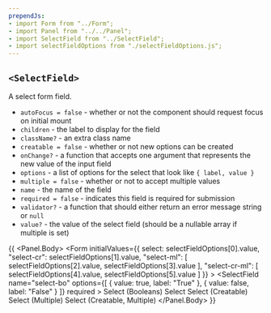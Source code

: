 ```yaml
---
prependJs:
- import Form from "../Form";
- import Panel from "../../Panel";
- import SelectField from "../SelectField";
- import selectFieldOptions from "./selectFieldOptions.js";
---
```


## `<SelectField>`

A select form field.

* `autoFocus = false` - whether or not the component should request focus on initial mount
* `children` - the label to display for the field
* `className?` - an extra class name
* `creatable = false` - whether or not new options can be created
* `onChange?` - a function that accepts one argument that represents the new value of the input field
* `options` - a list of options for the select that look like `{ label, value }`
* `multiple = false` - whether or not to accept multiple values
* `name` - the name of the field
* `required = false` - indicates this field is required for submission
* `validator?` - a function that should either return an error message string or `null`
* `value?` - the value of the select field (should be a nullable array if multiple is set)

{{
  <Panel>
    <Panel.Body>
      <Form
        initialValues={{
          select: selectFieldOptions[0].value,
          "select-cr": selectFieldOptions[1].value,
          "select-ml": [
            selectFieldOptions[2].value,
            selectFieldOptions[3].value
          ],
          "select-cr-ml": [
            selectFieldOptions[4].value,
            selectFieldOptions[5].value
          ]
        }}
      >
        <SelectField
          name="select-bo"
          options={[
            { value: true, label: "True" },
            { value: false, label: "False" }
          ]}
          required
        >
          Select (Booleans)
        </SelectField>
        <SelectField
          name="select"
          options={selectFieldOptions}
          required
        >
          Select
        </SelectField>
        <SelectField
          name="select-cr"
          options={selectFieldOptions}
          creatable
          required
        >
          Select (Creatable)
        </SelectField>
        <SelectField
          name="select-ml"
          options={selectFieldOptions}
          multiple
          required
        >
          Select (Multiple)
        </SelectField>
        <SelectField
          name="select-cr-ml"
          options={selectFieldOptions}
          creatable
          multiple
          required
        >
          Select (Creatable, Multiple)
        </SelectField>
      </Form>
    </Panel.Body>
  </Panel>
}}
